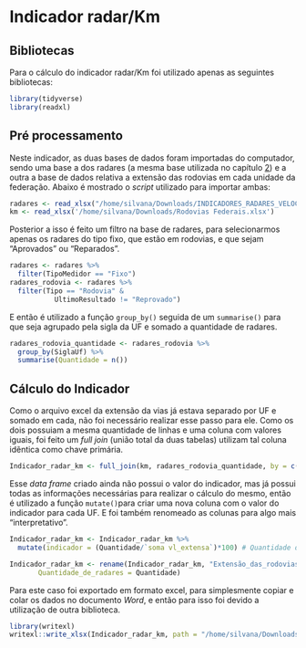 # Indicador radar/Km  
## Bibliotecas  
Para o cálculo do indicador radar/Km foi utilizado apenas as seguintes bibliotecas:  
```r
library(tidyverse)
library(readxl)
```  
## Pré processamento  
Neste indicador, as duas bases de dados foram importadas do computador, sendo uma base a dos radares (a mesma base utilizada no capítulo [2](#radar-frota)) e a outra a base de dados relativa a extensão das rodovias em cada unidade da federação. Abaixo é mostrado o *script* utilizado para importar ambas:  
```r
radares <- read_xlsx("/home/silvana/Downloads/INDICADORES_RADARES_VELOCIDADE_UF (indicador velocidade, infrações, mortalidade)).xlsx", sheet = 2)
km <- read_xlsx('/home/silvana/Downloads/Rodovias Federais.xlsx')

```  
Posterior a isso é feito um filtro na base de radares, para selecionarmos apenas os radares do tipo fixo, que estão em rodovias, e que sejam "Aprovados" ou "Reparados".  
```r
radares <- radares %>% 
  filter(TipoMedidor == "Fixo")
radares_rodovia <- radares %>% 
  filter(Tipo == "Rodovia" & 
           UltimoResultado != "Reprovado")

```  
E então é utilizado a função `group_by()` seguida de um `summarise()` para que seja agrupado pela sigla da UF e somado a quantidade de radares.  
```r
radares_rodovia_quantidade <- radares_rodovia %>% 
  group_by(SiglaUf) %>% 
  summarise(Quantidade = n())
```  
## Cálculo do Indicador  

Como o arquivo excel da extensão da vias já estava separado por UF e somado em cada, não foi necessário realizar esse passo para ele. Como os dois possuiam a mesma quantidade de linhas e uma coluna com valores iguais, foi feito um *full join* (união total da duas tabelas) utilizam tal coluna idẽntica como chave primária.  

```r
Indicador_radar_km <- full_join(km, radares_rodovia_quantidade, by = c("sg_uf" = "SiglaUf"))
```  
Esse *data frame* criado ainda não possui o valor do indicador, mas já possui todas as informações necessárias para realizar o cálculo do mesmo, então é utilizado a função `mutate()`para criar uma nova coluna com o valor do indicador para cada UF. E foi também renomeado as colunas para algo mais "interpretativo".   
```r
Indicador_radar_km <- Indicador_radar_km %>% 
  mutate(indicador = (Quantidade/`soma vl_extensa`)*100) # Quantidade de radares a cada 100 KM de rodovia

Indicador_radar_km <- rename(Indicador_radar_km, "Extensão_das_rodovias" = `soma vl_extensa`,
       Quantidade_de_radares = Quantidade)
```  
Para este caso foi exportado em formato excel, para simplesmente copiar e colar os dados no documento *Word*, e então para isso foi devido a utilização de outra biblioteca.  
```r
library(writexl)
writexl::write_xlsx(Indicador_radar_km, path = "/home/silvana/Downloads/Indicador_radar_km.xlsx")
```

